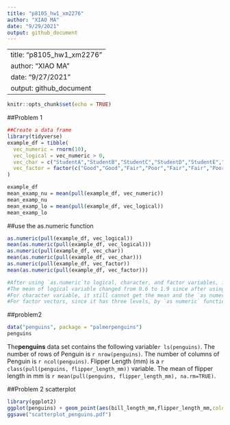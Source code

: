 ```yaml
---
title: "p8105_hw1_xm2276"
author: "XIAO MA"
date: "9/29/2021"
output: github_document
---
```


---
title: "p8105_hw1_xm2276"
author: "XIAO MA"
date: "9/27/2021"
output: github_document
---

```r
knitr::opts_chunk$set(echo = TRUE)
```

##Problem 1
```r
##Create a data frame
library(tidyverse)
example_df = tibble(
  vec_numeric = rnorm(10),
  vec_logical = vec_numeric > 0,
  vec_char = c("StudentA","StudentB","StudentC","StudentD","StudentE","StudentF","StudentG","StudentH","StudentI","StudentJ"),
  vec_factor = factor(c("Good","Good","Fair","Poor","Fair","Fair","Poor","Good","Poor","Fair"))
)

example_df
mean_examp_nu = mean(pull(example_df, vec_numeric))
mean_examp_nu
mean_examp_lo = mean(pull(example_df, vec_logical))
mean_examp_lo

```


##use the as.numeric function
```r
as.numeric(pull(example_df, vec_logical))
mean(as.numeric(pull(example_df, vec_logical)))
as.numeric(pull(example_df, vec_char))
mean(as.numeric(pull(example_df, vec_char)))
as.numeric(pull(example_df, vec_factor))
mean(as.numeric(pull(example_df, vec_factor)))

#After using `as.numeric`to logical, character, and factor variables, it helps us to find the mean on factor vectors. 
#The mean of logical variable changed from 0.6 to 1.9 since after using as.numeric the logical variable become only 1 or 0 (binary) hence the it is the mean of the binary result. 
#For character variable, it still cannot get the mean and the `as numeric` function does not work on charter variable. 
#For factor vectors, since it has three levels, by `as numeric` function it becomes to 1,2,3, and then mean is actually group of 1,2,3.
```



##problem2

```r
data("penguins", package = "palmerpenguins")
penguins
```

The**penguins** data set contains the following variable`r ls(penguins)`.
The number of rows of Penguin is `r nrow(penguins)`.
The number of columns of Penguin is `r ncol(penguins)`.
Flipper Length (mm) is a `r class(pull(penguins, flipper_length_mm))` variable. 
The mean of flipper length in mm is `r mean(pull(penguins, flipper_length_mm), na.rm=TRUE)`.



##Problem 2 scatterplot
```r

library(ggplot2)
ggplot(penguins) + geom_point(aes(bill_length_mm,flipper_length_mm,color = species))
ggsave("scatterplot_penguins.pdf")
```



